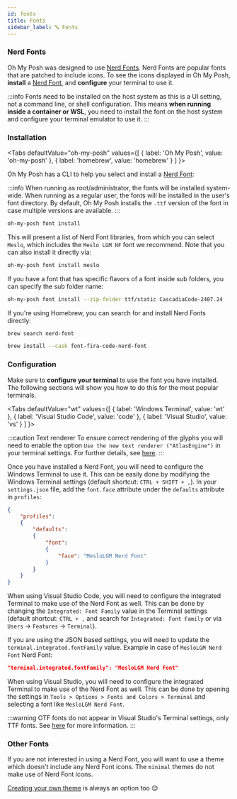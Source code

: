 ```yaml
---
id: fonts
title: Fonts
sidebar_label: 🔤 Fonts
---
```



### Nerd Fonts

Oh My Posh was designed to use [Nerd Fonts][nerdfonts]. Nerd Fonts are popular fonts that are patched to include icons.
To see the icons displayed in Oh My Posh, **install** a [Nerd Font][nerdfonts], and **configure** your terminal to use it.

:::info
Fonts need to be installed on the host system as this is a UI setting, not a command line, or shell configuration.
This means **when running inside a container or WSL**, you need to install the font on the host system and configure
your terminal emulator to use it.
:::

### Installation

<Tabs
    defaultValue="oh-my-posh"
    values={[
        { label: 'Oh My Posh', value: 'oh-my-posh' },
        { label: 'homebrew', value: 'homebrew' }
    ]
}>
<TabItem value="oh-my-posh">

Oh My Posh has a CLI to help you select and install a [Nerd Font][nerdfonts]:

:::info
When running as root/administrator, the fonts will be installed system-wide.
When running as a regular user, the fonts will be installed in the user's font directory.
By default, Oh My Posh installs the `.ttf` version of the font in case multiple versions are available.
:::

```bash
oh-my-posh font install
```

This will present a list of Nerd Font libraries, from which you can  select `Meslo`, which includes the `Meslo LGM NF` font we recommend. Note that you can also  install it directly via:

```bash
oh-my-posh font install meslo
```

If you have a font that has specific flavors of a font inside sub folders, you can specify the sub folder name:

```bash
oh-my-posh font install --zip-folder ttf/static CascadiaCode-2407.24
```

</TabItem>
<TabItem value="homebrew">

If you're using Homebrew, you can search for and install Nerd Fonts directly:

```bash
brew search nerd-font

brew install --cask font-fira-code-nerd-font
```

</TabItem>
</Tabs>

### Configuration

Make sure to **configure your terminal** to use the font you have installed. The following sections will show you how to do this for the most popular terminals.

<Tabs
    defaultValue="wt"
    values={[
        { label: 'Windows Terminal', value: 'wt' },
        { label: 'Visual Studio Code', value: 'code' },
        { label: 'Visual Studio', value: 'vs' }
    ]
}>
<TabItem value="wt">

:::caution Text renderer
To ensure correct rendering of the glyphs you will need to enable the option `Use the new text renderer ("AtlasEngine")` in your terminal settings.
For further details, see [here][wt-issue-8993].
:::

Once you have installed a Nerd Font, you will need to configure the Windows Terminal to use it. This can be easily done
by modifying the Windows Terminal settings (default shortcut: `CTRL + SHIFT + ,`). In your `settings.json` file, add the
`font.face` attribute under the `defaults` attribute in `profiles`:

```json
{
    "profiles":
    {
        "defaults":
        {
            "font":
            {
                "face": "MesloLGM Nerd Font"
            }
        }
    }
}
```

</TabItem>
<TabItem value="code">

When using Visual Studio Code, you will need to configure the integrated Terminal to make use of the Nerd Font as well. This can be done by changing the `Integrated: Font Family` value in the Terminal settings (default shortcut: `CTRL + ,` and search for `Integrated: Font Family` or via `Users` -> `Features` -> `Terminal`).

If you are using the JSON based settings, you will need to update the `terminal.integrated.fontFamily` value. Example in case of `MesloLGM Nerd Font` Nerd Font:

```json
"terminal.integrated.fontFamily": "MesloLGM Nerd Font"
```

</TabItem>
<TabItem value="vs">

When using Visual Studio, you will need to configure the integrated Terminal to make use of the Nerd Font as well. This can be done by opening the settings
in `Tools > Options > Fonts and Colors > Terminal` and selecting a font like `MesloLGM Nerd Font`.

:::warning
OTF fonts do not appear in Visual Studio's Terminal settings, only TTF fonts. See [here][vs-otf] for more information.
:::

</TabItem>
</Tabs>

### Other Fonts

If you are not interested in using a Nerd Font, you will want to use a theme which doesn't include any Nerd Font icons.
The `minimal` themes do not make use of Nerd Font icons.

[Creating your own theme][configuration] is always an option too 😊

[nerdfonts]: https://www.nerdfonts.com/
[configuration]: /docs/installation/customize
[wt-issue-8993]: https://github.com/microsoft/terminal/issues/8993
[vs-otf]: https://stackoverflow.com/questions/75252606/is-it-possible-to-use-nerd-fonts-as-the-font-for-terminals-in-visual-studio
